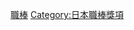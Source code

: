 {{Navbox
|bodyclass=hlist

|name = 日本職棒全明星賽最有價值球員
|title = [[日本職棒]][[明星賽]][[最有價值球員]]
|basestyle = background-color: #8bb;
|state = <includeonly>collapsed</includeonly>
|group1 = 1950年代
|list1 = 
*51 [[川上哲治]], [[野口明]], [[林義一]]
*52 [[飯島滋彌]]
*53 [[飯田德治]], [[平井三郎]], [[堀井数男]]
*54 [[中西太]], [[山内一弘|山内和弘]]
*55 [[山内一弘|山内和弘]], [[西澤道夫]]
*56 [[森下正夫]], [[吉田義男]]
*57 [[大下弘]], [[宮本敏雄]]
*58 [[宮本敏雄]], [[中西太]]
*59 [[山内一弘|山内和弘]], [[中利夫]]
|group2 = 1960年代
|list2 = 
*60 [[森下正夫|森下整鎮]], [[金田正一]], [[張本勳]]
*61 [[廣瀨叔功]], [[田宮謙次郎]]
*62 [[Jack Bloomfield]], [[張本勳]]
*63 [[近藤和彥]], [[王貞治]], [[古葉竹識|古葉毅]]
*64 [[金田正一]], [[Jim Marshall]], [[Joe Stanka]]
*65 [[Daryl Spencer]], [[高倉照幸]], [[江藤慎一]]
*66 [[廣瀨叔功]], [[榎本喜八]], [[古葉竹識]]
*67 [[土井正博]], [[長池德士|長池徳二]], [[大杉勝男]]
*68 [[江藤慎一]], [[柴田勲]], [[小池兼司]]
*69 [[土井正博]], [[船田和英]]
|group3 = 1970年代
|list3 = 
*70 [[長池德士|長池徳二]], [[江夏豐]], [[遠井吾郎]]
*71 [[江夏豐]], [[長池德士|長池徳二]], [[加藤英司|加藤秀司]]
*72 [[野村克也]], [[阪本敏三]], [[池田純一]]
*73 [[若松勉]], [[福本豐]], [[山崎裕之]]
*74 [[高井保弘]], [[福本豐]], [[張本勲]]
*75 [[山本浩二]], [[松原誠]], [[土井正博]]
*76 [[有藤通世|有藤道世]], [[門田博光]], [[吉田孝司]]
*77 [[若松勉]], [[野村克也]], [[王貞治]]
*78 [[Adrian Garrett]], [[簑田浩二]], [[掛布雅之]]
*79 [[王貞治]], [[Bobby Marcano]], [[山本浩二]]
|group4 = 1980年代
|list4 = 
*80 [[岡田彰布]], [[平野光泰]], [[江夏豐]]
*81 [[藤原滿]], [[掛布雅之]], [[山倉和博]]
*82 [[福本豐]], [[柏原純一]], [[掛布雅之]]
*83 [[門田博光]], [[梨田昌孝|梨田昌崇]], [[落合博滿]]
*84 [[簑田浩二]], [[Boomer Wells]], [[江川卓]]
*85 [[高木豐]], [[Warren Cromartie]], [[松永浩美]]
*86 [[山本和範]], [[清原和博]], [[吉村禎章]]
*87 [[高澤秀昭]], [[石毛宏典]], [[清原和博]]
*88 [[Boomer Wells]], [[岡田彰布]], [[正田耕三]]
*89 [[村田兆治]], [[彥野利勝]]
|group5 = 1990年代
|list5 = 
*90 [[瑞夫·布萊特|Ralph Bryant]], [[清原和博]]
*91 [[古田敦也]], [[廣澤克實|廣澤克己]]
*92 [[石井浩郎]], [[古田敦也]], [[駒田德廣]]
*93 [[清原和博]], [[湯瑪斯·歐馬利|Thomas O'Malley]]
*94 [[秋山幸二]], [[Glenn Braggs]]
*95 [[落合博滿]], [[松井秀喜]]
*96 [[山本和範]], [[清原和博]], [[金本知憲]]
*97 [[松井稼頭央]], [[清原和博]]
*98 [[川上憲伸]], [[松井秀喜]]
*99 [[松井秀喜]], [[羅伯特·羅斯|Robert Rose]], [[新庄剛志]]
|group6 = 2000年代
|list6 = 
*00 [[羅柏托·佩塔吉尼|Roberto Petagine]], [[山崎武司]], [[清原和博]]
*01 [[松井稼頭央]], [[羅柏托·佩塔吉尼|Roberto Petagine]], [[中村紀洋]]
*02 [[George Arias]], [[的山哲也]]
*03 [[高橋由伸]], [[金本知憲]]
*04 [[松坂大輔]], [[新庄剛志|SHINJO]]
*05 [[金城龍彦]], [[前田智德]]
*06 [[青木宣親]], [[藤本敦士]]
*07 [[亞力克斯·拉米瑞茲|Alex Ramírez]], [[阿部慎之助]]
*08 [[山崎武司]], [[荒木雅博]]
*09 [[青木宣親]], [[松中信彦]]
|group7 = 2010年代
|list7 = 
*10 [[阿部慎之助]], [[片岡易之]]
*11 [[畠山和洋]], [[中村剛也]], [[稻葉篤紀]]
*12 [[中村紀洋]], [[前田健太]], [[陽岱鋼]]
*13 [[澤村拓一]], [[新井貴浩]], [[內川聖一]]
*14 [[布拉德·艾爾德里德|Brad Eldred]], [[柳田悠岐]]
*15 [[藤浪晉太郎]], [[會澤翼]]
*16 [[筒香嘉智]], [[大谷翔平]]
*17 [[內川聖一]], [[阿爾弗雷多·德斯潘耶|Alfredo Despaigne]]
*18 [[森友哉]], [[源田壯亮]]
*19 [[森友哉]], [[近本光司]]
|group8 = 2020年代
|list8 = 
*20 （停辦）
*21 [[菊池涼介]], [[島內宏明]]
}}<noinclude>
[[Category:日本棒球模板|職棒]]
[[Category:日本職棒獎項]]
</noinclude>